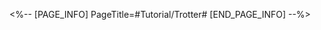 <%-- [PAGE_INFO]
PageTitle=#Tutorial/Trotter#
[END_PAGE_INFO] --%>
{{Tutorial
|sort      = 603301
|title     = Trotter
|subtitle  = 
|type      = Adventure
|about     = 
|image1    = Tutorial Trotter 1.png{{subst:void|<!--$UPLOAD:<<SpriteOutput/TutorialPic/TutorialPage_603301.png>-<Tutorial Trotter 1.png>-<Tutorial Files>>-->}}
|text1     = During exploration, you might encounter {{Color|h|nobold=1|Trotters}}. Attack and defeat Trotters before they {{Color|h|nobold=1|run away}} allows you to gain more rewards. You can defeat the Trotters you encounter in each domain once only. If you defeat the golden {{Color|h|nobold=1|Warp Trotters}}, you will be awarded {{Color|h|nobold=1|Stellar Jades}}.
}}